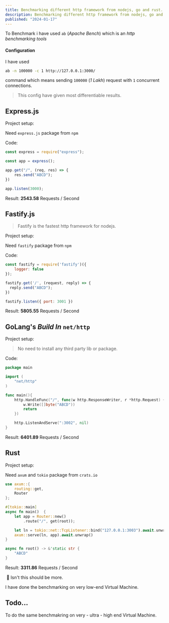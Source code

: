 ```yaml
---
title: Benchmarking different http framework from nodejs, go and rust.
description: Benchmarking different http framework from nodejs, go and rust.
published: "2024-01-17"
---
```


To Benchmark i have used `ab` (_Apache Bench_) which is an _http benchmarking tools_

#### Configuration

I have used 
```bash
ab -n 100000 -c 1 http://127.0.0.1:3000/
```

command which means sending `100000` (_1 Lakh_) request with `1` concurrent connections. 

> This config have given most differentiable results.

## Express.js

Project setup:

Need `express.js` package from `npm`

<BlogImage
  alt="Express.js folder structure"
  src="https://i.imgur.com/zh8rFac.png"
  width={209}
  height={158}
/>

Code: 

```js 
const express = require("express");

const app = express();

app.get("/", (req, res) => {
	res.send("ABCD");
})

app.listen(3000);
```

Result: **2543.58** Requests / Second

## Fastify.js

> Fastify is the fastest http framework for nodejs.

Project setup: 

Need `fastify` package from `npm`

<BlogImage
  alt="Fastify.js folder structure"
  src="https://i.imgur.com/HCnR15u.png"
  width={199}
  height={150}
/>

Code: 

```js
const fastify = require('fastify')({
    logger: false
});

fastify.get('/', (request, reply) => {
  reply.send("ABCD");
})

fastify.listen({ port: 3001 })
```

Result: **5805.55** Requests / Second

## GoLang's _Build In_ `net/http` 

Project setup:

> No need to install any third party lib or package.

<BlogImage
  alt="Go lang folder structure"
  src="https://i.imgur.com/epfd60s.png"
  width={200}
  height={69}
/>

Code: 

```go
package main

import (
    "net/http"
)

func main(){
    http.HandleFunc("/", func(w http.ResponseWriter, r *http.Request) {
        w.Write([]byte("ABCD"))
        return 
    })

    http.ListenAndServe(":3002", nil)
}
```

Result: **6401.89** Requests / Second

## Rust

Project setup:

Need `axum`  and `tokio` package from `crats.io`

<BlogImage
  alt="Rust lang folder structure"
  src="https://i.imgur.com/ipM8XRW.png"
  width={188}
  height={181}
/>

```rust
use axum::{
    routing::get,
    Router
};

#[tokio::main]
async fn main()  {
    let app = Router::new()
        .route("/", get(root));

    let ln = tokio::net::TcpListener::bind("127.0.0.1:3003").await.unwrap();
    axum::serve(ln, app).await.unwrap()
}

async fn root() -> &'static str {
    "ABCD"
}
```

Result:  **3311.86** Requests / Second

 🤔 Isn't this should be more. 

I have done the benchmarking on very low-end Virtual Machine. 

## Todo...

To do the same benchmakring on very - ultra - high end Virtual Machine.
